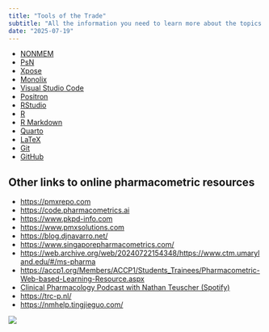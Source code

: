 ```yaml
---
title: "Tools of the Trade"
subtitle: "All the information you need to learn more about the topics covered on this page."
date: "2025-07-19"
---
```


:::{.callout-caution title="Under construction"}
:::

* [NONMEM](https://nonmem.iconplc.com/)
* [PsN](https://uupharmacometrics.github.io/PsN/)
* [Xpose](https://xpose.sourceforge.io/)
* [Monolix](https://monolix.lixoft.com/)
* [Visual Studio Code](https://code.visualstudio.com)
* [Positron](https://github.com/posit-dev/positron)
* [RStudio](https://rstudio.com/)
* [R](https://www.r-project.org/)
* [R Markdown](https://rmarkdown.rstudio.com/)
* [Quarto](https://quarto.com/)
* [LaTeX](https://www.latex-project.org/)
* [Git](https://git-scm.com/)
* [GitHub](https://github.com/)

## Other links to online pharmacometric resources

* <https://pmxrepo.com>
* <https://code.pharmacometrics.ai>
* <https://www.pkpd-info.com>
* <https://www.pmxsolutions.com>
* <https://blog.djnavarro.net/>
* <https://www.singaporepharmacometrics.com/>
* <https://web.archive.org/web/20240722154348/https://www.ctm.umaryland.edu/#/ms-pharma>
* <https://accp1.org/Members/ACCP1/Students_Trainees/Pharmacometric-Web-based-Learning-Resource.aspx>
* [Clinical Pharmacology Podcast with Nathan Teuscher (Spotify)](https://open.spotify.com/show/6QJ81a96Q9HeeFBX8EtHTu?si=1e05e7a31a2942e0)
* <https://trc-p.nl/>
* <https://nmhelp.tingjieguo.com/>

![](images/index_tools.png)
